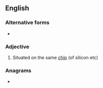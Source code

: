 ==English==

===Alternative forms===
* {{l|en|on die}}

===Adjective===
{{en-adj|-|head=[[on]]-[[die]]}}

# Situated on the same [[chip]] (of silicon etc)

===Anagrams===
* {{anagrams|en|Dione|dione|inode}}